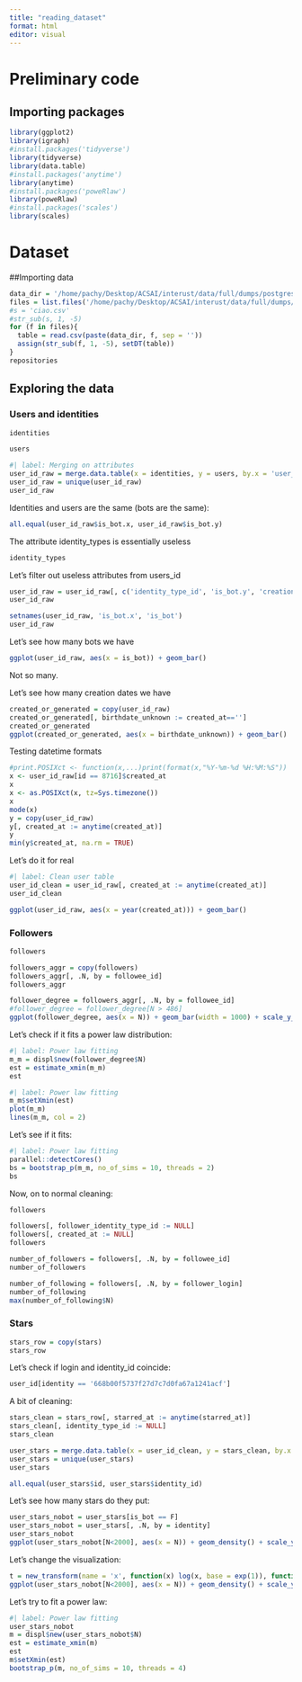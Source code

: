```yaml
---
title: "reading_dataset"
format: html
editor: visual
---
```


# Preliminary code

## Importing packages

```r
library(ggplot2)
library(igraph)
#install.packages('tidyverse')
library(tidyverse)
library(data.table)
#install.packages('anytime')
library(anytime)
#install.packages('poweRlaw')
library(poweRlaw)
#install.packages('scales')
library(scales)
```

# Dataset

##Importing data

```r
data_dir = '/home/pachy/Desktop/ACSAI/interust/data/full/dumps/postgresql/data/'
files = list.files('/home/pachy/Desktop/ACSAI/interust/data/full/dumps/postgresql/data/')
#s = 'ciao.csv'
#str_sub(s, 1, -5)
for (f in files){
  table = read.csv(paste(data_dir, f, sep = ''))
  assign(str_sub(f, 1, -5), setDT(table))
}
repositories
```

## Exploring the data

### Users and identities

```r
identities
```

```r
users
```

```r
#| label: Merging on attributes
user_id_raw = merge.data.table(x = identities, y = users, by.x = 'user_id', by.y = 'id')
user_id_raw = unique(user_id_raw)
user_id_raw
```

Identities and users are the same (bots are the same):

```r
all.equal(user_id_raw$is_bot.x, user_id_raw$is_bot.y)
```

The attribute identity_types is essentially useless

```r
identity_types
```

Let's filter out useless attributes from users_id

```r
user_id_raw = user_id_raw[, c('identity_type_id', 'is_bot.y', 'creation_identity_type_id'):=NULL]
user_id_raw
```

```r
setnames(user_id_raw, 'is_bot.x', 'is_bot')
user_id_raw
```

Let's see how many bots we have

```r
ggplot(user_id_raw, aes(x = is_bot)) + geom_bar()
```

Not so many.

Let's see how many creation dates we have

```r
created_or_generated = copy(user_id_raw)
created_or_generated[, birthdate_unknown := created_at=='']
created_or_generated
ggplot(created_or_generated, aes(x = birthdate_unknown)) + geom_bar()
```

Testing datetime formats

```r
#print.POSIXct <- function(x,...)print(format(x,"%Y-%m-%d %H:%M:%S"))
x <- user_id_raw[id == 8716]$created_at
x
x <- as.POSIXct(x, tz=Sys.timezone())
x
mode(x)
y = copy(user_id_raw)
y[, created_at := anytime(created_at)]
y
min(y$created_at, na.rm = TRUE)
```

Let's do it for real

```r
#| label: Clean user table
user_id_clean = user_id_raw[, created_at := anytime(created_at)]
user_id_clean
```


```r
ggplot(user_id_raw, aes(x = year(created_at))) + geom_bar()
```

### Followers

```r
followers
```

```r
followers_aggr = copy(followers)
followers_aggr[, .N, by = followee_id]
followers_aggr
```

```r
follower_degree = followers_aggr[, .N, by = followee_id]
#follower_degree = follower_degree[N > 486]
ggplot(follower_degree, aes(x = N)) + geom_bar(width = 1000) + scale_y_continuous(trans = 'log10')
```

Let's check if it fits a power law distribution:

```r
#| label: Power law fitting
m_m = displ$new(follower_degree$N)
est = estimate_xmin(m_m)
est
```

```r
#| label: Power law fitting
m_m$setXmin(est)
plot(m_m)
lines(m_m, col = 2)
```

Let's see if it fits:
```r
#| label: Power law fitting
parallel::detectCores()
bs = bootstrap_p(m_m, no_of_sims = 10, threads = 2)
bs
```
Now, on to normal cleaning:
```r
followers
```
```r
followers[, follower_identity_type_id := NULL]
followers[, created_at := NULL]
followers
```
```r
number_of_followers = followers[, .N, by = followee_id]
number_of_followers
```
```r
number_of_following = followers[, .N, by = follower_login]
number_of_following
max(number_of_following$N)
```
### Stars
```r
stars_row = copy(stars)
stars_row
```
Let's check if login and identity_id coincide:
```r
user_id[identity == '668b00f5737f27d7c7d0fa67a1241acf']
```
A bit of cleaning:
```r
stars_clean = stars_row[, starred_at := anytime(starred_at)]
stars_clean[, identity_type_id := NULL]
stars_clean
```
```r
user_stars = merge.data.table(x = user_id_clean, y = stars_clean, by.x = 'identity', by.y = 'login')
user_stars = unique(user_stars)
user_stars
```
```r
all.equal(user_stars$id, user_stars$identity_id)
```
Let's see how many stars do they put:
```r
user_stars_nobot = user_stars[is_bot == F]
user_stars_nobot = user_stars[, .N, by = identity]
user_stars_nobot
ggplot(user_stars_nobot[N<2000], aes(x = N)) + geom_density() + scale_y_continuous(trans = 'log10') + scale_x_continuous(trans = 'log10')
```
Let's change the visualization:
```r
t = new_transform(name = 'x', function(x) log(x, base = exp(1)), function(x) exp(x))
ggplot(user_stars_nobot[N<2000], aes(x = N)) + geom_density() + scale_y_continuous(trans = t)
```
Let's try to fit a power law:
```r
#| label: Power law fitting
user_stars_nobot
m = displ$new(user_stars_nobot$N)
est = estimate_xmin(m)
est
m$setXmin(est)
bootstrap_p(m, no_of_sims = 10, threads = 4)


```

